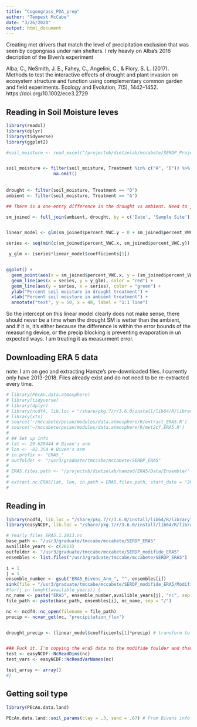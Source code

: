 ```yaml
---
title: "Cogongrass_PDA_prep"
author: "Tempest McCabe"
date: "3/26/2020"
output: html_document
---
```


Creating met drivers that match the level of precipitation exclusion that was seen by cogongrass under rain shelters. I rely heavly on Alba's 2016 decription of the Biven's experiment

Alba, C., NeSmith, J. E., Fahey, C., Angelini, C., & Flory, S. L. (2017). Methods to test the interactive effects of drought and plant invasion on ecosystem structure and function using complementary common garden and field experiments. Ecology and Evolution, 7(5), 1442–1452. https://doi.org/10.1002/ece3.2729

## Reading in Soil Moisture leves
```r
library(readxl)
library(dplyr)
library(tidyverse)
library(ggplot2)

#soil_moisture <- read_excel("/projectnb/dietzelab/mccabete/SERDP_Project/Cogongrass_trait_sampling/cogongrass_PDA/Soil Moisture HS2 12 cm_all dates.xlsx")


soil_moisture <- filter(soil_moisture, Treatment %in% c("A", "D")) %>% # Assuming Ambient and Drought, and that "AC" and "DC" are cogongrass invasion plots
                  na.omit()
  
  
drought <- filter(soil_moisture, Treatment == "D")
ambient <- filter(soil_moisture, Treatment == "A")

## There is a one-entry difference in the drought vs ambient. Need to join by dates

sm_joined <- full_join(ambient, drought, by = c('Date', 'Sample Site'))


linear_model <- glm(sm_joined$percent_VWC.y ~ 0 + sm_joined$percent_VWC.x) # .y are Drought treatment, forceing intercept at zero

series <- seq(min(c(sm_joined$percent_VWC.x, sm_joined$percent_VWC.y)), max(c(sm_joined$percent_VWC.x, sm_joined$percent_VWC.y)), length = length(sm_joined$percent_VWC.x))

 y_glm <- (series*linear_model$coefficients[1])


ggplot() +
  geom_point(aes(x = sm_joined$percent_VWC.x, y = (sm_joined$percent_VWC.y))) +
  geom_line(aes(x = series, y = y_glm), color = "red") + 
  geom_line(aes(y = series, x = series), color = "green") +
  ylab("Percent soil moisture in drought treatment") + 
  xlab("Percent soil moisture in ambient treatment") + 
  annotate("text", y = 50, x = 48, label = "1:1 line")


```


So the intercept on this linear model clearly does not make sense, there should never be a time when the drought SM is wetter than the ambient, and if it is, it's either because the difference is within the error bounds of the measuring device, or the precip blocking is preventing evaporation in un expected ways. I am treating it as measurment error. 

## Downloading ERA 5 data
note: I am on geo and extracting Hamze's pre-downloaded files. I currently only have 2013-2018. Files already exist and do not need to be re-extracted every time. 

```r
# library(PEcAn.data.atmosphere)
# library(tidyverse)
# library(dplyr)
# library(ncdf4, lib.loc = "/share/pkg.7/r/3.6.0/install/lib64/R/library")
# library(xts)
# source('~/mccabete/pecan/modules/data.atmosphere/R/extract_ERA5.R')
# source('~/mccabete/pecan/modules/data.atmosphere/R/met2cf.ERA5.R')
# 
# ## Set up info
# lat <- 29.628444 # Biven's arm
# lon <- -82.354 # Biven's arm
# in.prefix <- "ERA5_"
# outfolder <- "/usr3/graduate/tmccabe/mccabete/SERDP_ERA5"
# 
# ERA5.files.path <- "/projectnb/dietzelab/hamzed/ERA5/Data/Ensemble/"
# 
# extract.nc.ERA5(lat, lon, in.path = ERA5.files.path, start_date = "2013/05/02", end_date = "2018/12/31", in.prefix = "ERA5_", outfolder = outfolder, newsite = "Bivens_Arm") # Missing 2019
# 


```


## Reading in 
```r
library(ncdf4, lib.loc = "/share/pkg.7/r/3.6.0/install/lib64/R/library")
library(easyNCDF, lib.loc = "/share/pkg.7/r/3.6.0/install/lib64/R/library")

# Yearly files ERA5.1.2013.nc
base_path <- "/usr3/graduate/tmccabe/mccabete/SERDP_ERA5"
availible_years <- c(2013)
outfolder <- "/usr3/graduate/tmccabe/mccabete/SERDP_modifide_ERA5"
ensembles <- list.files("/usr3/graduate/tmccabe/mccabete/SERDP_ERA5")

i = 1
j = 1
ensemble_number <- gsub("ERA5_Bivens_Arm_", "", ensembles[i])
sink(file = "/usr3/graduate/tmccabe/mccabete/SERDP_modifide_ERA5/Modifide_met_log.txt", append = TRUE)
#for(j in lenght(availible_years)) {
nc_name <- paste("ERA5", ensemble_number,availible_years[j], "nc", sep = ".")
file_path <- paste(base_path, ensembles[i], nc_name, sep = "/")

nc <- ncdf4::nc_open(filename = file_path)
precip <- ncvar_get(nc, "precipitation_flux")


drought_precip <- (linear_model$coefficients[1]*precip) # transform to drought from precip


### Fuck it. I'm copying the era5 data to the modifide foulder and than doing a nc_open and an nc_put and then closing it 
test <- easyNCDF::NcReadDims(nc)
test_vars <- easyNCDF::NcReadVarNames(nc)

test_array <- array()
#}


```




## Getting soil type 
```r
library(PEcAn.data.land)

PEcAn.data.land::soil_params(clay = .3, sand = .67) # From Bivens info

```